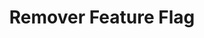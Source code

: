 ---
title: "Remover Feature Flag"
api: "DELETE https://regis.app.byefive.com.br/rest/flags/{id}"
description: "Remove uma feature flag do sistema"
---